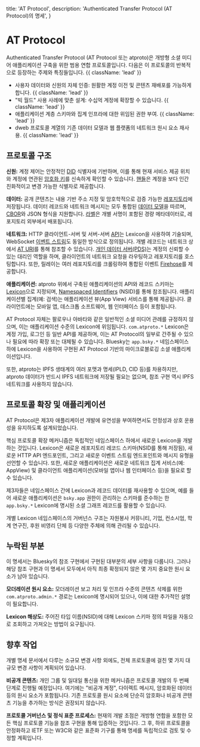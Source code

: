   title: 'AT Protocol',
  description: 'Authenticated Transfer Protocol (AT Protocol)의 명세',
}

# AT Protocol

Authenticated Transfer Protocol (AT Protocol 또는 atproto)은 개방형 소셜 미디어 애플리케이션 구축을 위한 범용 연합 프로토콜입니다. 다음은 이 프로토콜의 반복적으로 등장하는 주제와 특징들입니다. {{ className: 'lead' }}

- 사용자 데이터와 신원의 자체 인증: 원활한 계정 이전 및 콘텐츠 재배포를 가능하게 합니다. {{ className: 'lead' }}
- "빅 월드" 사용 사례에 맞춘 설계: 수십억 계정에 확장할 수 있습니다. {{ className: 'lead' }}
- 애플리케이션 계층 스키마와 집계 인프라에 대한 위임된 권한 부여. {{ className: 'lead' }}
- dweb 프로토콜 계열의 기존 데이터 모델과 웹 플랫폼의 네트워크 원시 요소 재사용. {{ className: 'lead' }}

## 프로토콜 구조

**신원:** 계정 제어는 안정적인 [DID](/specs/did) 식별자에 기반하며, 이를 통해 현재 서비스 제공 위치와 계정에 연관된 [암호화 키](/specs/cryptography)를 신속하게 확인할 수 있습니다. [핸들](/specs/handle)은 계정을 보다 인간 친화적이고 변경 가능한 식별자로 제공합니다.

**데이터:** 공개 콘텐츠는 내용 기반 주소 지정 및 암호학적으로 검증 가능한 [레포지토리](/specs/repository)에 저장됩니다. 데이터 레코드와 네트워크 메시지는 모두 통합된 [데이터 모델](/specs/data-model)을 따르며, [CBOR](https://en.wikipedia.org/wiki/CBOR)와 JSON 형식을 지원합니다. [라벨](/specs/label)은 개별 서명이 포함된 경량 메타데이터로, 레포지토리 외부에서 배포됩니다.

**네트워크:** HTTP 클라이언트-서버 및 서버-서버 [API](/specs/xrpc)는 Lexicon을 사용하여 기술되며, WebSocket [이벤트 스트림](/specs/event-stream)도 동일한 방식으로 정의됩니다. 개별 레코드는 네트워크 상에서 [AT URI](/specs/at-uri-scheme)를 통해 참조할 수 있습니다. [개인 데이터 서버(PDS)](/specs/account)는 계정의 신뢰할 수 있는 대리인 역할을 하며, 클라이언트의 네트워크 요청을 라우팅하고 레포지토리를 호스팅합니다. 또한, 릴레이는 여러 레포지토리를 크롤링하여 통합된 이벤트 [Firehose](/specs/sync)를 제공합니다.

**애플리케이션:** atproto 위에서 구축된 애플리케이션의 API와 레코드 스키마는 [Lexicon](/specs/lexicon)으로 지정되며, [Namespaced Identifiers](/specs/nsid) (NSID)를 통해 참조됩니다. 애플리케이션별 집계(예: 검색)는 애플리케이션 뷰(App View) 서비스를 통해 제공됩니다. 클라이언트에는 모바일 앱, 데스크톱 소프트웨어, 웹 인터페이스 등이 포함됩니다.

AT Protocol 자체는 팔로우나 아바타와 같은 일반적인 소셜 미디어 관례를 규정하지 않으며, 이는 애플리케이션 수준의 Lexicon에 위임됩니다. `com.atproto.*` Lexicon은 계정 가입, 로그인 등 일반 API를 제공하며, 이는 AT Protocol의 일부로 간주될 수 있으나 필요에 따라 확장 또는 대체될 수 있습니다. Bluesky는 `app.bsky.*` 네임스페이스 하에 Lexicon을 사용하여 구현된 AT Protocol 기반의 마이크로블로깅 소셜 애플리케이션입니다.

또한, atproto는 IPFS 생태계의 여러 포맷과 명세(IPLD, CID 등)를 차용하지만, atproto 데이터가 반드시 IPFS 네트워크에 저장될 필요는 없으며, 참조 구현 역시 IPFS 네트워크를 사용하지 않습니다.

## 프로토콜 확장 및 애플리케이션

AT Protocol은 제3자 애플리케이션 개발에 유연성을 부여하면서도 안정성과 상호 운용성을 유지하도록 설계되었습니다.

핵심 프로토콜 확장 메커니즘은 독립적인 네임스페이스 하에서 새로운 Lexicon을 개발하는 것입니다. Lexicon은 새로운 레포지토리 레코드 스키마(NSID를 통해 저장됨), 새로운 HTTP API 엔드포인트, 그리고 새로운 이벤트 스트림 엔드포인트와 메시지 유형을 선언할 수 있습니다. 또한, 새로운 애플리케이션은 새로운 네트워크 집계 서비스(예: AppView) 및 클라이언트 애플리케이션(모바일 앱이나 웹 인터페이스 등)을 필요로 할 수 있습니다.

제3자들은 네임스페이스 간에 Lexicon과 레코드 데이터를 재사용할 수 있으며, 예를 들어 새로운 애플리케이션은 `bsky.app` 권한이 관리하는 스키마를 준수하는 한 `app.bsky.*` Lexicon에 명시된 소셜 그래프 레코드를 활용할 수 있습니다.

개별 Lexicon 네임스페이스의 거버넌스 구조는 자원봉사 커뮤니티, 기업, 컨소시엄, 학계 연구진, 후원 비영리 단체 등 다양한 주체에 의해 관리될 수 있습니다.

## 누락된 부분

이 명세서는 Bluesky의 참조 구현에서 구현된 대부분의 세부 사항을 다룹니다. 그러나 해당 참조 구현과 이 명세서 모두에서 아직 최종 확정되지 않은 몇 가지 중요한 원시 요소가 남아 있습니다.

**모더레이션 원시 요소:** 모더레이션 보고 처리 및 인프라 수준의 콘텐츠 삭제를 위한 `com.atproto.admin.*` 경로는 Lexicon에 명시되어 있으나, 이에 대한 추가적인 설명이 필요합니다.

**Lexicon 해상도:** 주어진 타입 이름(NSID)에 대해 Lexicon 스키마 정의 파일을 자동으로 조회하고 가져오는 방법이 요구됩니다.

## 향후 작업

개별 명세 문서에서 다루는 소규모 변경 사항 외에도, 전체 프로토콜에 걸친 몇 가지 대규모 변경 사항이 계획되어 있습니다.

**비공개 콘텐츠:** 개인 그룹 및 일대일 통신을 위한 메커니즘은 프로토콜 개발의 두 번째 단계로 진행될 예정입니다. 여기에는 "비공개 계정", 다이렉트 메시지, 암호화된 데이터 등의 원시 요소가 포함됩니다. 기존 프로토콜 원시 요소에 단순히 암호화나 비공개 콘텐츠 기능을 추가하는 방식은 권장되지 않습니다.

**프로토콜 거버넌스 및 정식 표준 프로세스:** 현재의 개발 초점은 개방형 연합을 포함한 모든 핵심 프로토콜 기능을 참조 구현을 통해 입증하는 것입니다. 그 후, 하위 프로토콜을 안정화하고 IETF 또는 W3C와 같은 표준화 기구를 통해 명세를 독립적으로 검토 및 수정할 계획입니다.
